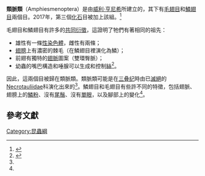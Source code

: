 {{Automatic taxobox
| name = 類脈類
| image = Lepidoptera 001.jpg
| image_caption = [[琉璃小灰蝶|琉璃小灰蝶]]（''Celastrina argiolus''，[[鳞翅目|鳞翅目]]）
| image2 = Chaetopteryx villosa.-.lindsey.jpg
| image2_caption = ''[[Chaetopteryx_villosa|Chaetopteryx villosa]]'' ([[毛翅目|毛翅目]])
| taxon =  Amphiesmenoptera
| authority = [[威利·亨尼希|威利·亨尼希]], 1969
| subdivision_ranks = 目
| subdivision =
* †科 Eocoronidae
* †[[飄翅目|飄翅目]] Tarachoptera
* [[毛翅目|毛翅目]] Trichoptera
* [[鱗翅目|鱗翅目]] Lepidoptera
}}

'''類脈類'''（Amphiesmenoptera）是由[[威利·亨尼希|威利·亨尼希]]所建立的，其下有[[毛翅目|毛翅目]]和[[鱗翅目|鱗翅目]]兩個目。2017年，第三個[[化石|化石]]目{{le|飄翅目|Tarachoptera}}被加上該組。<ref name=Tarachoptera>{{Cite journal |author1=Wolfram Mey |author2=Wilfried Wichard |author3=Patrick Müller |author4=Bo Wang |year=2017 |title=The blueprint of the Amphiesmenoptera – Tarachoptera, a new order of insects from Burmese amber (Insecta, Amphiesmenoptera) |journal=Fossil Record |volume=20 |issue=2 |pages=129–145 |doi=10.5194/fr-20-129-2017 }}</ref>

毛翅目和鱗翅目有許多的[[共同衍徵|共同衍徵]]，這證明了牠們有著相同的祖先：

* 雄性有一條[[性染色體|性染色體]]，雌性有兩條；
* [[昆蟲翅膀|翅膀]]上有濃密的棘毛（在鱗翅目裡演化為鱗）；
* 前翅有獨特的[[翅脈|翅脈]]圖案（雙環臀脈）；
* 幼蟲的嘴巴構造和唾腺可以生成和控制[[絲|絲]]<ref name="G&E">{{cite book |author=Grimaldi, D. & M. S. Engel |year=2005 |title=Evolution of the Insects |url=https://archive.org/details/evolutionofinsec0000grim |publisher=[[Cambridge_University_Press|Cambridge University Press]] |id=ISBN 978-0-521-82149-0}}</ref>。

因此，這兩個目被歸在類脈類。類脈類可能是在[[三叠纪|三叠纪]]時由已[[滅絕|滅絕]]的[[Necrotauliidae|Necrotauliidae]]科演化出來的<ref name="G&E"/>。鱗翅目和毛翅目有些許不同的特徵，包括翅脈、翅膀上的[[鱗粉|鱗粉]]、沒有[[尾鬚|尾鬚]]、沒有[[單眼|單眼]]，以及腳部上的變化<ref name="G&E"/>。

== 參考文獻 ==
<references/>

{{昆虫}}

{{Taxonbar|from=Q594224}}

[[Category:昆蟲綱|Category:昆蟲綱]]